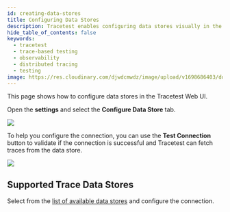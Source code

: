 ```yaml
---
id: creating-data-stores
title: Configuring Data Stores
description: Tracetest enables configuring data stores visually in the Tracetest Web UI.
hide_table_of_contents: false
keywords:
  - tracetest
  - trace-based testing
  - observability
  - distributed tracing
  - testing
image: https://res.cloudinary.com/djwdcmwdz/image/upload/v1698686403/docs/Blog_Thumbnail_14_rsvkmo.jpg
---
```


This page shows how to configure data stores in the Tracetest Web UI.

Open the **settings** and select the **Configure Data Store** tab.

![](https://res.cloudinary.com/djwdcmwdz/image/upload/v1685971832/docs/Jaeger-settings-1477bdfe17b0675850681e0cfb85859a_ziy7un.png)

To help you configure the connection, you can use the **Test Connection** button to validate if the connection is successful and Tracetest can fetch traces from the data store.

![](https://res.cloudinary.com/djwdcmwdz/image/upload/v1685972024/docs/demo.tracetest.io_transaction_QZ3ejgl4R_run_2_3_wrwikl.png)

## Supported Trace Data Stores

Select from the [list of available data stores](/configuration/overview) and configure the connection.
